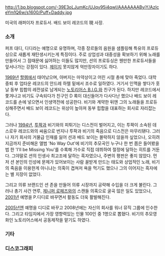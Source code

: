 http://1.bp.blogspot.com/-39E3oLJumKc/UJqy95i4qwI/AAAAAAAByiY/AzIceYm1Q6w/s1600/Puff+Daddy.jpg

미국의 래퍼이자 프로듀서. 배드 보이 레코드의 現 사장.

=== 소개 ===
퍼프 대디, 디디라는 예명으로 유명하며, 각종 장르들의 음원을 샘플링해 특유의 프로듀싱으로 새롭게 재탄생시키는게 특징이다. 주로 상업성과 대중성을 확보하기 위해 노래를 만들어서 그 점때문에 싫어하는 이들도 많지만, 션의 프로듀싱은 웬만한 프로듀서들을 앞서나가는 강점이 있다. [[제이지]] 못지않게 억만장자이기도 하다.

[[1969년]] [[할렘]]에서 태어났으며, 아버지는 마약상이고 어린 시절 총에 맞아 죽었다. 대학 중퇴 후 업타운 레코드의 안드레 하렐 밑에서 조수로 일하였다. 거기서 인맥을 쌓다가 훗날 동부 힙합의 레전설로 남게되는 [[노토리어스 B.I.G.]]와 친구가 된다. 하지만 레코드에서 쫓겨나고 비기도 구속되다가 친구인 D 록이 대신들어가 다사다난 했으나    배드 보이 레코드를 손에 넣으면서 인생역전에 성공한다. 비기와 계약한 뒤엔 그의 노래들을 프로듀싱해주면서 배드 보이 레코드는 위상이 높아져 동부 힙합을 대표하는 회사로 자리잡는다.

그러나 [[1994년]], [[투팍]]과 비기와의 피튀기는 디스전이 벌어지고, 이는 투팍이 소속된 데스로우 레코드와의 싸움으로 번지나 투팍과 비기의 죽음으로 디스전은 마무리됀다. 그러나 자기 회사의 거물급 인재를 잃어 션과 배드 보이는 몰락하지 않을까 싶었으나, 오히려 지금까지 준비해온 앨범 'No Way Out'에 비기의 추모곡인 누구나 한 번 쯤은 들어봤을 법 한 'I'll be Missing You'를 수록해 가수로 직접 데뷔하여 절정에 달하는 히트를 거둔다. 그야말로 션의 인생사 최고조에 달하는 흑자였으나, 주변의 평판은 좋지 않았다. 먼저 션 본인의 인성에 문제가 있어보이는 사람 꼴받게 만드는 태도와 상업적인 노래, 비기의 죽음을 이용한게 아니냐는 의혹이 겹쳐저 욕을 먹기도 했으나 그의 이어지는 흑자에는 별 지장이 없었다.

그리고 의류 브랜드인 션 존을 만들어 의류 시장까지 공략해 수입을 더 크게 불린다. 그러나 총기 사건 연루, [[제니퍼 로페즈]]와의 스캔들 의혹으로 굴곡 많은 일도 있었으나, [[2001년]] 예명을 P.디디로 바꾸면서 활동도 더욱 활발해진다.

[[2005년]]엔 예명을 디디로 바꾸고  2008년에는 자신의 회사를 워너 뮤직 그룹에 인수한다. 그리고 타임지에서 가장 영향력있는 인물 100인 중 1명으로 뽑혔다. 비기의 추모영화인 노토리어스에서 공동제작을 맡기도 하였다.

=== 기타 ===
=== 디스코그래피 ===
